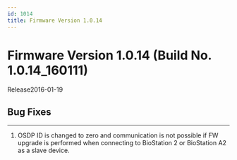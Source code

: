 ```yaml
---
id: 1014
title: Firmware Version 1.0.14
---
```


# Firmware Version 1.0.14 (Build No. 1.0.14_160111)

Release<Separator/>2016-01-19


## Bug Fixes

---

1. OSDP ID is changed to zero and communication is not possible if FW upgrade is performed when connecting to BioStation 2 or BioStation A2 as a slave device.